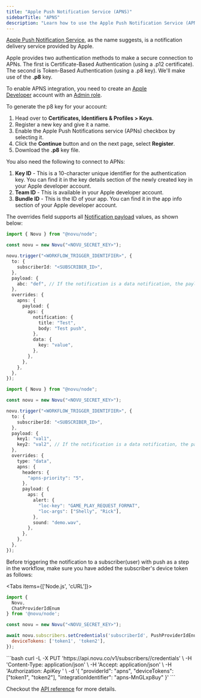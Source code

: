 ```yaml
---
title: "Apple Push Notification Service (APNS)"
sidebarTitle: "APNS"
description: "Learn how to use the Apple Push Notification Service (APNS) provider to send push notifications using Novu"
---
```


[Apple Push Notification Service](https://docs.expo.dev/push-notifications/overview/), as the name suggests, is a notification delivery service provided by Apple.

Apple provides two authentication methods to make a secure connection to APNs. The first is Certificate-Based Authentication (using a .p12 certificate). The second is Token-Based Authentication (using a .p8 key). We'll make use of the **.p8** key.

To enable APNS integration, you need to create an [Apple Developer](https://developer.apple.com/) account with an [Admin role](https://appstoreconnect.apple.com/access/users).

To generate the p8 key for your account:

1. Head over to **Certificates, Identifiers & Profiles > Keys**.
2. Register a new key and give it a name.
3. Enable the Apple Push Notifications service (APNs) checkbox by selecting it.
4. Click the **Continue** button and on the next page, select **Register**.
5. Download the **.p8** key file.

You also need the following to connect to APNs:

1. **Key ID** - This is a 10-character unique identifier for the authentication key. You can find it in the key details section of the newly created key in your Apple developer account.
2. **Team ID** - This is available in your Apple developer account.
3. **Bundle ID** - This is the ID of your app. You can find it in the app info section of your Apple developer account.

The overrides field supports all [Notification payload](https://developer.apple.com/documentation/usernotifications/setting_up_a_remote_notification_server/generating_a_remote_notification?language=objc) values, as shown below:

```typescript
import { Novu } from "@novu/node";

const novu = new Novu("<NOVU_SECRET_KEY>");

novu.trigger("<WORKFLOW_TRIGGER_IDENTIFIER>", {
  to: {
    subscriberId: "<SUBSCRIBER_ID>",
  },
  payload: {
    abc: "def", // If the notification is a data notification, the payload will be sent as the data
  },
  overrides: {
    apns: {
      payload: {
        aps: {
          notification: {
            title: "Test",
            body: "Test push",
          },
          data: {
            key: "value",
          },
        },
      },
    },
  },
});
```

```typescript
import { Novu } from "@novu/node";

const novu = new Novu("<NOVU_SECRET_KEY>");

novu.trigger("<WORKFLOW_TRIGGER_IDENTIFIER>", {
  to: {
    subscriberId: "<SUBSCRIBER_ID>",
  },
  payload: {
    key1: "val1",
    key2: "val2", // If the notification is a data notification, the payload will be sent as the data
  },
  overrides: {
    type: "data",
    apns: {
      headers: {
        "apns-priority": "5",
      },
      payload: {
        aps: {
          alert: {
            "loc-key": "GAME_PLAY_REQUEST_FORMAT",
            "loc-args": ["Shelly", "Rick"],
          },
          sound: "demo.wav",
        },
      },
    },
  },
});
```

Before triggering the notification to a subscriber(user) with push as a step in the workflow, make sure you have added the subscriber's device token as follows:

<Tabs items={['Node.js', 'cURL']}>
<Tab value="Node.js">
```javaScript
import {
  Novu,
  ChatProviderIdEnum
} from '@novu/node';

const novu = new Novu("<NOVU_SECRET_KEY>");

await novu.subscribers.setCredentials('subscriberId', PushProviderIdEnum.APNS, {
  deviceTokens: ['token1', 'token2'],
});
```
</Tab>
<Tab value="cURL">
```bash
curl -L -X PUT 'https://api.novu.co/v1/subscribers/<SUBSCRIBER_ID>/credentials' \
-H 'Content-Type: application/json' \
-H 'Accept: application/json' \
-H 'Authorization: ApiKey <NOVU_SECRET_KEY>' \
-d '{
  "providerId": "apns",
  "deviceTokens": ["token1", "token2"],
  "integrationIdentifier": "apns-MnGLxp8uy"
}'
```
</Tab>
</Tabs>

Checkout the [API reference](/docs/api-reference/subscribers/update-subscriber-credentials) for more details.

